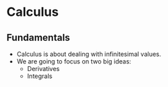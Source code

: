 # Calculus

## Fundamentals

- Calculus is about dealing with infinitesimal values.
- We are going to focus on two big ideas:
    - Derivatives
    - Integrals
